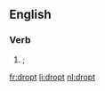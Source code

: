 ==English==

===Verb===
{{head|en|verb form}}

# {{en-past of|drop|nodot=1}}; {{uncommon spelling of|dropped|lang=en|nocap=1}}

[[fr:dropt]]
[[li:dropt]]
[[nl:dropt]]